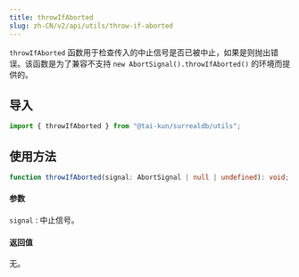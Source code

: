 ```yaml
---
title: throwIfAborted
slug: zh-CN/v2/api/utils/throw-if-aborted
---
```


`throwIfAborted` 函数用于检查传入的中止信号是否已被中止，如果是则抛出错误。该函数是为了兼容不支持 `new AbortSignal().throwIfAborted()` 的环境而提供的。

## 导入

```ts
import { throwIfAborted } from "@tai-kun/surrealdb/utils";
```

## 使用方法

```ts
function throwIfAborted(signal: AbortSignal | null | undefined): void;
```

#### 参数

`signal`
: 中止信号。

#### 返回值

无。
